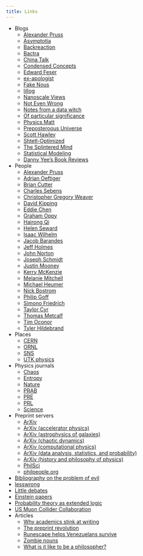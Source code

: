 ```yaml
---
title: Links
---
```



* Blogs \
    * [Alexander Pruss](http://alexanderpruss.blogspot.com)
    * [Asymptotia](https://asymptotia.com/category/science/string-theory/)
    * [Backreaction](http://backreaction.blogspot.com)
    * [Bactra](http://bactra.org/notebooks/)
    * [China Talk](https://www.chinatalk.media)
    * [Condensed Concepts](https://condensedconcepts.blogspot.com)
    * [Edward Feser](https://edwardfeser.blogspot.com)
    * [ex-apologist](http://exapologist.blogspot.com)
    * [Fake Nous](https://fakenous.substack.com)
    * [lillog](https://lilianweng.github.io)
    * [Nanoscale Views](http://nanoscale.blogspot.com)
    * [Not Even Wrong](https://www.math.columbia.edu/~woit/wordpress/)
    * [Notes from a data witch](https://blog.djnavarro.net)
    * [Of particular significance](https://profmattstrassler.com/blog/)
    * [Physics Matt](http://www.physicsmatt.com/blog/)
    * [Preposteroous Universe](https://www.preposterousuniverse.com/blog/)
    * [Scott Hawley](https://drscotthawley.github.io/blog/)
    * [Shtetl-Optimized](https://scottaaronson.blog)
    * [The Splintered Mind](http://schwitzsplinters.blogspot.com)
    * [Statistical Modeling](https://statmodeling.stat.columbia.edu)
    * [Danny Yee's Book Reviews](https://dannyreviews.com)
* People
    * [Alexander Pruss](http://alexanderpruss.com)
    * [Adrian Oeftiger](http://www.oeftiger.net)
    * [Brian Cutter](https://sites.google.com/site/cutterbc/home)
    * [Charles Sebens](https://sites.google.com/site/csebens/home)
    * [Christopher Gregory Weaver](https://christophergregoryweaver.com/about-4)
    * [David Kipping](http://davidkipping.co.uk)
    * [Eddie Chen](https://www.eddykemingchen.net)
    * [Graham Oppy](https://research.monash.edu/en/persons/graham-oppy)
    * [Hairong Qi](https://aicip.github.io/)
    * [Helen Seward](https://ahc.leeds.ac.uk/philosophy/staff/1167/professor-helen-steward)
    * [Isaac Wilhelm](https://isaacwilhelm.com)
    * [Jacob Barandes](https://www.jacobbarandes.com)
    * [Jeff Holmes](https://web.ornl.gov/~holmesja1/JHolmes/interests.html)
    * [John Norton](https://sites.pitt.edu/~jdnorton/jdnorton.html)
    * [Joseph Schmidt](https://josephschmid.com/research/)
    * [Justin Mooney](https://www.justinmooney.net)
    * [Kerry McKenzie](https://www.kerrymckenzie.org)
    * [Melanie Mitchell](https://melaniemitchell.me)
    * [Michael Heumer](https://spot.colorado.edu/~huemer/)
    * [Nick Bostrom](https://nickbostrom.com)
    * [Philip Goff](https://philipgoffphilosophy.com)
    * [Simono Friedrich](https://simonfriederich.eu/publications.html)
    * [Taylor Cyr](https://taylorwcyr.com)
    * [Thomas Metcalf](https://shc.academia.edu/ThomasMetcalf)
    * [Tim Oconor](https://sites.google.com/site/hildebtw/?pli=1)
    * [Tyler Hildebrand](https://sites.google.com/site/hildebtw/?pli=1)
* Places
    * [CERN](https://home.cern)
    * [ORNL](https://www.ornl.gov)
    * [SNS](https://neutrons.ornl.gov)
    * [UTK physics](https://physics.utk.edu)
* Physics journals
    * [Chaos](https://pubs.aip.org/aip/cha)
    * [Entropy](https://www.mdpi.com/journal/entropy)
    * [Nature](https://www.nature.com)
    * [PRAB](https://journals.aps.org/prab/)
    * [PRE](https://journals.aps.org/pre/)
    * [PRL](https://journals.aps.org/prl/)
    * [Science](https://www.science.org)
* Preprint servers
    * [ArXiv](https://arxiv.org)
    * [ArXiv (accelerator physics)](https://arxiv.org/list/physics.acc-ph/recent)
    * [ArXiv (astrophysics of galaxies)](https://arxiv.org/list/astro-ph.GA/recent)
    * [ArXiv (chaotic dynamics)](https://arxiv.org/list/nlin.CD/recent)
    * [ArXiv (computational physics)](https://arxiv.org/list/physics.comp-ph/recent)
    * [ArXiv (data analysis, statistics, and probability)](https://arxiv.org/list/physics.data-an/recent)
    * [ArXiv (history and philosophy of physics)](https://arxiv.org/list/physics.hist-ph/recent)
    * [PhilSci](http://philsci-archive.pitt.edu)
    * [philpeople.org](https://philpeople.org)
* [Bibliography on the problem of evil](https://docs.google.com/document/d/1dprquqrzQxJsmOArxEoBDaMx15T9T--P8dagUqX6kQI/edit#heading=h.x1uym8fk8fq3)
* [lesswrong](https://www.lesswrong.com)
* [Little debates](https://www.routledge.com/Little-Debates-about-Big-Questions/book-series/LDABQ)
* [Einstein papers](https://einsteinpapers.press.princeton.edu)
* [Probability theory as extended logic](https://bayes.wustl.edu)
* [US Muon Collider Collaboration](https://www.muoncollider.us)
* Articles
    * [Why academics stink at writing](https://www.chronicle.com/article/why-academics-stink-at-writing/)
    * [The preprint revolution](https://upstream.force11.org/the-preprint-revolution-implications-for-bibliographic-databases/)
    * [Runescape helps Venezuelans survive](https://www.polygon.com/features/2020/5/27/21265613/runescape-is-helping-venezuelans-survive)
    * [Zombie nouns](https://archive.nytimes.com/opinionator.blogs.nytimes.com/2012/07/23/zombie-nouns/)
    * [What is it like to be a philosopher?](http://www.whatisitliketobeaphilosopher.com)

